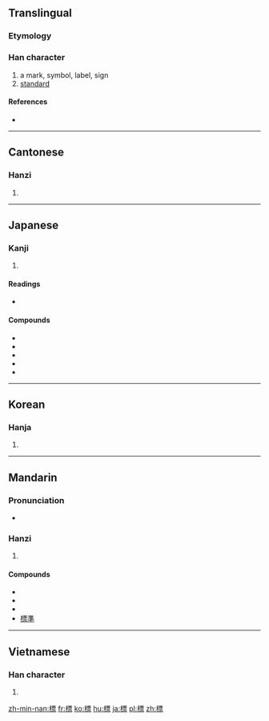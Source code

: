 {{also|标}}
==Translingual==

===Etymology===
{{Han compound|木|票|c1=s|c2=p|ls=psc}}

===Han character===
{{Han char|rn=75|rad=木|as=11|sn=15|four=41991|canj=DMWF}}

# a mark, symbol, label, sign
# [[standard]]

====References====
* {{Han ref|kx=0550.120|dkj=15442|dj=0938.070|hdz=21277.010|uh=6A19|ud=27161|bh=BCD0|bd=48336}}

----

==Cantonese==

===Hanzi===
{{yue-hanzi|jyut=biu1|y=biu1|sim=标}}

# {{defn|lang=yue|sort=木11}}

----

==Japanese==

===Kanji===
{{ja-kanji|grade=4|rs=木11}}

# {{defn|lang=ja|sort=木11}}

====Readings====
* {{ja-readings|on=[[ひょう]] (hyō)|kun=[[こずえ]] (kozue), [[すえ]] (sue), [[しるし]] (shirushi)}}

====Compounds====
* {{l|ja|sc=Jpan|標識|tr=ひょうしき, hyōshiki}}
* {{l|ja|sc=Jpan|標準|tr=ひょうじゅん, hyōjun}}
* {{l|ja|sc=Jpan|目標|tr=もくひょう, mokuhyō}}
* {{l|ja|sc=Jpan|道標|tr=どうひょう, dōhyō}}
* {{l|ja|sc=Jpan|標語|tr=ひょうご, hyōgo}}

----

==Korean==

===Hanja===
{{ko-hanja|hangeul=표|eumhun=|rv=pyo|mr=p'yo|y=phyo}}

# {{defn|lang=ko|sort=木11}}

----

==Mandarin==

===Pronunciation===
* {{audio|Zh-biao.ogg|Audio|lang=cmn}}

===Hanzi===
{{cmn-hanzi|sim=标|pin=[[biāo]] ([[biao1]]), [[mán]] ([[man2]])|wg=piao<sup>1</sup>, man<sup>2</sup>}}

# {{defn|lang=cmn|sort=木11}}

====Compounds====
* {{l|cmn|標記|tr=biāojì}}
* {{l|cmn|標牌|tr=biāopái}}
* {{l|cmn|貼標機|tr=tiēbiāojī}}
* [[標準]]

----

==Vietnamese==

===Han character===
{{vi-hantu|[[tiêu]], [[bêu]], [[nêu]], [[têu]]|rs=木11}}

# {{defn|lang=vi|sort=木11}}

[[zh-min-nan:標]]
[[fr:標]]
[[ko:標]]
[[hu:標]]
[[ja:標]]
[[pl:標]]
[[zh:標]]